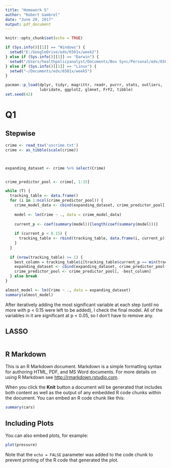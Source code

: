 ```yaml
---
title: "Homework 5"
author: "Robert Gambrel"
date: "June 20, 2017"
output: pdf_document
---
```


```r
knitr::opts_chunk$set(echo = TRUE)
```

```r
if (Sys.info()[[1]] == "Windows") {
  setwd("E:/GoogleDrive/edx/6501x/week2")
} else if (Sys.info()[[1]] == "Darwin") {
  setwd("/Users/healthpolicyanalyst/Documents/Box Sync/Personal/edx/6501x/week2")
} else if (Sys.info()[[1]] == "Linux") {
  setwd("~/Documents/edx/6501x/week5")
}

pacman::p_load(dplyr, tidyr, magrittr, readr, purrr, stats, outliers, 
               lubridate, ggplot2, glmnet, FrF2, tibble)
set.seed(42)
```

# Q1

## Stepwise
```r
crime <- read_tsv('uscrime.txt')
crime <- as_tibble(scale(crime))



expanding_dataset <- crime %>% select(Crime)


crime_predictor_pool <- crime[, 1:15]

while (T) {
  tracking_table <- data.frame()
  for (i in 1:ncol(crime_predictor_pool)) {
    crime_model_data <- cbind(expanding_dataset, crime_predictor_pool[, i])
  
    model <- lm(Crime ~ ., data = crime_model_data)
  
    current_p <- coef(summary(model))[length(coef(summary(model)))]
    
    if (current_p < 0.15) {
      tracking_table <- rbind(tracking_table, data.frame(i, current_p))
    }
  }
  
  if (nrow(tracking_table) >= 1) {
    best_column = tracking_table$i[tracking_table$current_p == min(tracking_table$current_p)]
    expanding_dataset <- cbind(expanding_dataset, crime_predictor_pool[, best_column])
    crime_predictor_pool <- crime_predictor_pool[, -best_column]
  } else break
}

almost_model <- lm(Crime ~ ., data = expanding_dataset)
summary(almost_model)

```
After iteratively adding the most significant variable at each step (until no more with p < 0.15 were left to be added), I check the final model. All of the variables in it are significant at p < 0.05, so I don't have to remove any.

## LASSO

```r


```

## R Markdown

This is an R Markdown document. Markdown is a simple formatting syntax for authoring HTML, PDF, and MS Word documents. For more details on using R Markdown see <http://rmarkdown.rstudio.com>.

When you click the **Knit** button a document will be generated that includes both content as well as the output of any embedded R code chunks within the document. You can embed an R code chunk like this:

```r
summary(cars)
```

## Including Plots

You can also embed plots, for example:

```r
plot(pressure)
```

Note that the `echo = FALSE` parameter was added to the code chunk to prevent printing of the R code that generated the plot.
